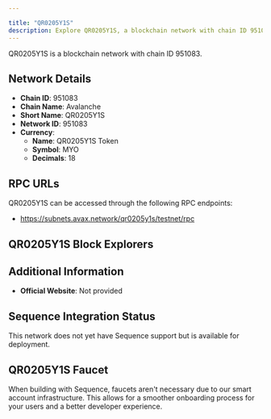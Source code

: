 ```yaml
---

title: "QR0205Y1S"
description: Explore QR0205Y1S, a blockchain network with chain ID 951083. Learn about its native currency, QR0205Y1S Token, and how to interact with the network.
---
```




QR0205Y1S is a blockchain network with chain ID 951083.

## Network Details

- **Chain ID**: 951083
- **Chain Name**: Avalanche
- **Short Name**: QR0205Y1S
- **Network ID**: 951083
- **Currency**: 
  - **Name**: QR0205Y1S Token
  - **Symbol**: MYO
  - **Decimals**: 18

## RPC URLs

QR0205Y1S can be accessed through the following RPC endpoints:

- https://subnets.avax.network/qr0205y1s/testnet/rpc

## QR0205Y1S Block Explorers



## Additional Information

- **Official Website**: Not provided

## Sequence Integration Status

This network does not yet have Sequence support but is available for deployment.

## QR0205Y1S Faucet

When building with Sequence, faucets aren't necessary due to our smart account infrastructure. This allows for a smoother onboarding process for your users and a better developer experience.
